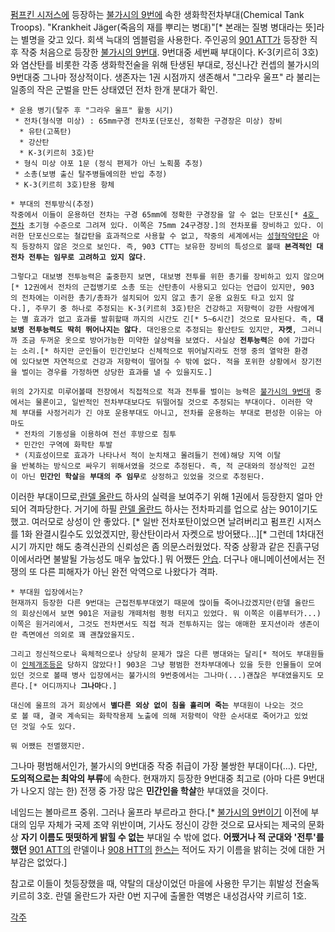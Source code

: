 [[펌프킨 시저스]]에 등장하는 [[불가시의 9번]]에 속한 생화학전차부대(Chemical Tank Troops). 
"Krankheit Jäger(죽음의 재를 뿌리는 병대)"[* 본래는 질병 병대라는 뜻]라는 별명을 갖고 있다. 회색 늑대의 엠블럼을 사용한다. 주인공의 [[901 ATT]]가 등장한 직후 작중 처음으로 등장한 [[불가시의 9번]]대. 9번대중 세번째 부대이다.
K-3(키르히 3호)와 염산탄를 비롯한 각종 생화학전술을 위해 탄생된 부대로, 정신나간 컨셉의 불가시의 9번대중 그나마 정상적이다. 생존자는 1권 시점까지 생존해서 "그라우 울프" 라 불리는 일종의 작은 군벌을 만든 상태였던 전차 한개 분대가 확인.

 * 운용 병기(탈주 후 "그라우 울프" 활동 시기)
  * 전차(형식명 미상) : 65mm구경 전차포(단포신, 정확한 구경장은 미상) 장비
   * 유탄(고폭탄)
   * 강산탄
   * K-3(키르히 3호)탄
  * 형식 미상 야포 1문 (정식 편제가 아닌 노획품 추정)
  * 소총(보병 출신 탈주병들에의한 반입 추정)
  * K-3(키르히 3호)탄용 항체

 * 부대의 전투방식(추정)
 작중에서 이들이 운용하던 전차는 구경 65mm에 정확한 구경장을 알 수 없는 단포신[* [[4호 전차]] 초기형 수준으로 그려져 있다. 이쪽은 75mm 24구경장.]의 전차포를 장비하고 있다. 이러한 단포신으로는 철갑탄을 효과적으로 사용할 수 없고, 작중의 세계에서는 [[성형작약]]탄은 아직 등장하지 않은 것으로 보인다. 즉, 903 CTT는 보유한 장비의 특성으로 볼때 '''본격적인 대전차 전투는 임무로 고려하고 있지 않다'''.

 그렇다고 대보병 전투능력은 출중한지 보면, 대보병 전투를 위한 총기를 장비하고 있지 않으며[* 12권에서 전차의 근접병기로 소총 또는 산탄총이 사용되고 있다는 언급이 있지만, 903의 전차에는 이러한 총기/총좌가 설치되어 있지 않고 총기 운용 요원도 타고 있지 않다.], 주무기 중 하나로 추정되는 K-3(키르히 3호)탄은 건강하고 저항력이 강한 사람에게는 별 효과가 없고 효과를 발휘할때 까지의 시간도 긴[* 5~6시간] 것으로 묘사된다. 즉, '''대보병 전투능력도 딱히 뛰어나지는 않다'''. 대인용으로 추정되는 황산탄도 있지만, '''자켓''', 그러니까 조금 두꺼운 옷으로 방어가능한 미약한 살상력을 보였다. 사실상 '''전투능력'''은 0에 가깝다는 소리.[* 하지만 군인들이 민간인보다 신체적으로 뛰어날지라도 전쟁 중의 열악한 환경에 있다보면 자연적으로 건강과 저항력이 떨어질 수 밖에 없다. 적을 포위한 상황에서 장기전을 벌이는 경우를 가정하면 상당한 효과를 낼 수 있을지도.] 

 위의 2가지로 미루어볼때 전장에서 직접적으로 적과 전투를 벌이는 능력은 [[불가시의 9번]]대 중에서는 물론이고, 일반적인 전차부대보다도 뒤떨어질 것으로 추정되는 부대이다. 이러한 약체 부대를 사정거리가 긴 야포 운용부대도 아니고, 전차를 운용하는 부대로 편성한 이유는 아마도 
  * 전차의 기동성을 이용하여 전선 후방으로 침투
  * 민간인 구역에 화학탄 투발
  * (지효성이므로 효과가 나타나서 적이 눈치채고 몰려들기 전에)해당 지역 이탈
 을 반복하는 방식으로 싸우기 위해서였을 것으로 추정된다. 즉, 적 군대와의 정상적인 교전이 아닌 '''민간인 학살'''을 '''부대의 주 임무'''로 상정하고 있었을 것으로 추정된다.

이러한 부대이므로,[[란델 올란드]] 하사의 실력을 보여주기 위해 1권에서 등장한지 얼마 안 되어 격파당한다. 거기에 하필 [[란델 올란드]] 하사는 전차파괴를 업으로 삼는 901이기도 했고. 여러모로 상성이 안 좋았다. [* 일반 전차포탄이었으면 날려버리고 펌프킨 시저스를 1화 완결시킬수도 있었겠지만, 황산탄이라서 자켓으로 방어됐다...][* 그런데 1차대전시기 까지만 해도 충격신관의 신뢰성은 좀 의문스러웠었다. 작중 상황과 같은 진흙구덩이에서라면 불발될 가능성도 매우 높았다.] 뭐 어쨌든 [[안습]]. 더구나 애니메이션에서는 전쟁의 또 다른 피해자가 아닌 완전 악역으로 나왔다가 격파.

 * 부대원 입장에서는?
 현재까지 등장한 다른 9번대는 근접전투부대였기 때문에 많이들 죽어나갔겠지만(란델 올란드의 회상신에서 보면 901은 저글링 개떼처럼 펑펑 터지고 있었다. 뭐 이쪽은 이름부터가...)이쪽은 원거리에서, 그것도 전차면서도 직접 적과 전투하지는 않는 애매한 포지션이라 생존이란 측면에선 의외로 꽤 괜찮았을지도. 

 그리고 정신적으로나 육체적으로나 상당히 문제가 많은 다른 병대와는 달리[* 적어도 부대원들이 [[인체개조]]등은 당하지 않았다!] 903은 그냥 평범한 전차부대에나 있을 듯한 인물들이 모여있던 것으로 볼때 병사 입장에서는 불가시의 9번중에서는 그나마(...)괜찮은 부대였을지도 모른다.[* 어디까지나 '''그나마'''다.]

 대신에 울프의 과거 회상에서 '''별다른 외상 없이 침을 흘리며 죽는''' 부대원이 나오는 것으로 볼 때, 결국 계속되는 화학작용제 노출에 의해 저항력이 약한 순서대로 죽어가고 있었던 것일 수도 있다.

 뭐 어쨌든 전멸했지만.

그나마 평범해서인가, 불가시의 9번대중 작중 취급이 가장 불쌍한 부대이다(…). 다만, '''도의적으로는 최악의 부류'''에 속한다. 현재까지 등장한 9번대중 최고로 (아마 다른 9번대가 나오지 않는 한) 전쟁 중 가장 많은 '''민간인을 학살'''한 부대였을 것이다. 

네임드는 볼마르프 중위. 그러나 울프라 부르라고 한다.[* [[불가시의 9번]]이기 이전에 부대의 임무 자체가 국제 조약 위반이며, 기사도 정신이 강한 것으로 묘사되는 제국의 문화 상 '''자기 이름도 떳떳하게 밝힐 수 없는''' 부대일 수 밖에 없다. '''어쨌거나 적 군대와 '전투'를 했던''' [[901 ATT]]의 란델이나 [[908 HTT]]의 [[한스]]는 적어도 자기 이름을 밝히는 것에 대한 거부감은 없었다.]

참고로 이들이 첫등장했을 때, 약탈의 대상이었던 마을에 사용한 무기는 휘발성 전술독 키르히 3호. 란델 올란드가 자란 0번 지구에 출몰한 역병은 내성검사약 키르히 1호.

[[각주]]

